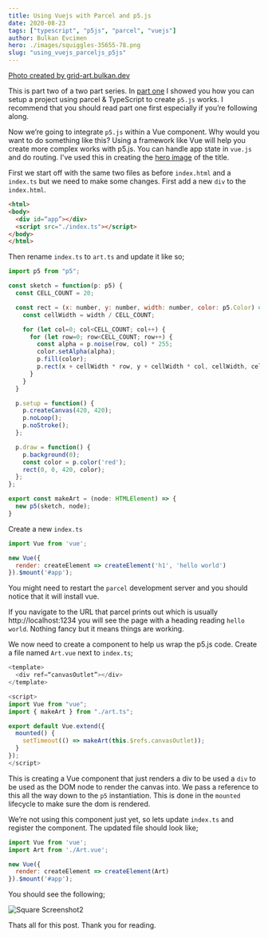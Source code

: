 ```yaml
---
title: Using Vuejs with Parcel and p5.js
date: 2020-08-23
tags: ["typescript", "p5js", "parcel", "vuejs"]
author: Bulkan Evcimen
hero: ./images/squiggles-35655-78.png
slug: "using_vuejs_parceljs_p5js"
---
```


[Photo created by grid-art.bulkan.dev](https://grid-art.bulkan.dev/squiggles?seed=35655&pid=78)

This is part two of a two part series. In [part one](/using_parceljs_typescript_p5js) I showed you how you can setup a project using parcel & TypeScript to create `p5.js` works. I recommend that you should read part one first especially if you’re following along.

Now we’re going to integrate `p5.js` within a Vue component. Why would you want to do something like this? Using a framework like Vue will help you create more complex works with p5.js. You can handle app state in `vue.js` and do routing. I've used this in creating the [hero image]((https://grid-art.bulkan.dev/squiggles?seed=35655&pid=78)) of the title.

First we start off with the same two files as before `index.html` and a `index.ts` but we need to make some changes. First add a new `div` to the `index.html`.

```html
<html>
<body>
  <div id=“app”></div>
  <script src="./index.ts"></script>
</body>
</html>
``` 

Then rename `index.ts` to `art.ts` and update it like so;

```javascript
import p5 from "p5";

const sketch = function(p: p5) {
  const CELL_COUNT = 20;

  const rect = (x: number, y: number, width: number, color: p5.Color) => {
    const cellWidth = width / CELL_COUNT; 

    for (let col=0; col<CELL_COUNT; col++) {
      for (let row=0; row<CELL_COUNT; row++) {
        const alpha = p.noise(row, col) * 255;
        color.setAlpha(alpha);
        p.fill(color);
        p.rect(x + cellWidth * row, y + cellWidth * col, cellWidth, cellWidth);
      }
    }
  }

  p.setup = function() {
    p.createCanvas(420, 420);
    p.noLoop();
    p.noStroke();
  };

  p.draw = function() {
    p.background(0);
    const color = p.color('red');
    rect(0, 0, 420, color);
  };
};

export const makeArt = (node: HTMLElement) => {
  new p5(sketch, node);
}
```

Create a new `index.ts`

```javascript
import Vue from 'vue';

new Vue({
  render: createElement => createElement('h1', 'hello world')
}).$mount('#app');
```

You might need to restart the `parcel` development server and you should notice that it will install vue.

If you navigate to the URL that parcel prints out which is usually http://localhost:1234 you will see the page with a heading reading `hello world`. Nothing fancy but it means things are working.

We now need to create a component to help us wrap the p5.js code. Create a file named `Art.vue` next to `index.ts`; 

```javascript
<template>
  <div ref=“canvasOutlet”></div>
</template>

<script>
import Vue from "vue";
import { makeArt } from "./art.ts";

export default Vue.extend({
  mounted() {
    setTimeout(() => makeArt(this.$refs.canvasOutlet));
  }
});
</script>
```

This is creating a Vue component that just renders a div to be used a `div` to be used as the DOM node to render the canvas into. We pass a reference to this all the way down to the `p5` instantiation.  This is done in the `mounted` lifecycle to make sure the dom is rendered.

We’re not using this component just yet, so lets update `index.ts` and register the component. The updated file should look like;

```javascript
import Vue from 'vue';
import Art from './Art.vue';

new Vue({
  render: createElement => createElement(Art)
}).$mount('#app');
```
You should see the following;

![Square Screenshot2](./images/screenshots/squares2_1.png)

Thats all for this post. Thank you for reading.